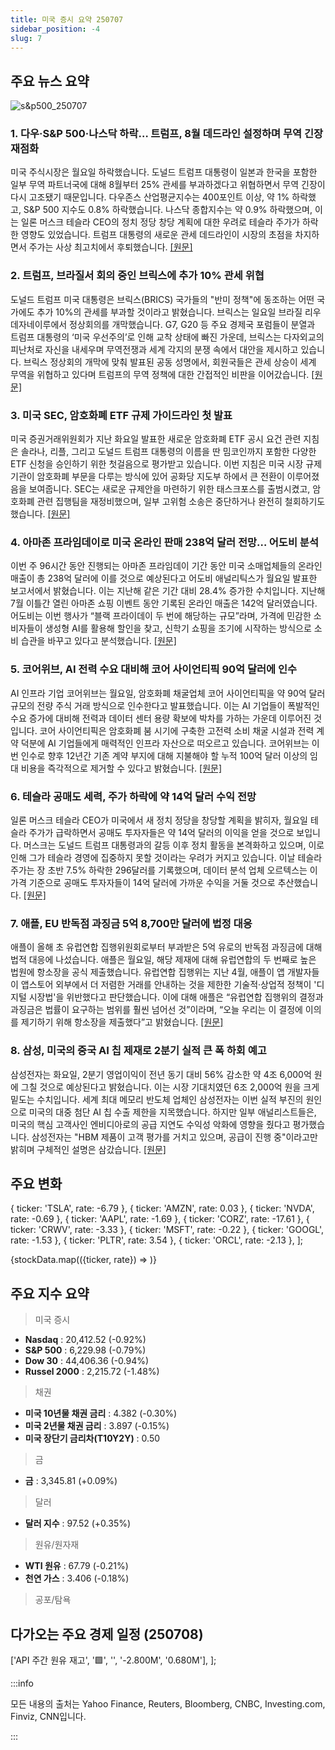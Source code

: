 ```yaml
---
title: 미국 증시 요약 250707
sidebar_position: -4
slug: 7
---
```


## 주요 뉴스 요약

![s&p500_250707](/map/250707.png)

### 1. **다우·S&P 500·나스닥 하락… 트럼프, 8월 데드라인 설정하며 무역 긴장 재점화**

미국 주식시장은 월요일 하락했습니다. 도널드 트럼프 대통령이 일본과 한국을 포함한 일부 무역 파트너국에 대해 8월부터 25% 관세를 부과하겠다고 위협하면서 무역 긴장이 다시 고조됐기 때문입니다. 다우존스 산업평균지수는 400포인트 이상, 약 1% 하락했고, S&P 500 지수도 0.8% 하락했습니다. 나스닥 종합지수는 약 0.9% 하락했으며, 이는 일론 머스크 테슬라 CEO의 정치 정당 창당 계획에 대한 우려로 테슬라 주가가 하락한 영향도 있었습니다. 트럼프 대통령의 새로운 관세 데드라인이 시장의 초점을 차지하면서 주가는 사상 최고치에서 후퇴했습니다. [[원문]](https://finance.yahoo.com/news/live/dow-sp-500-nasdaq-retreat-as-trump-reignites-trade-tensions-with-flurry-of-letters-august-deadline-200015302.html)

### 2. **트럼프, 브라질서 회의 중인 브릭스에 추가 10% 관세 위협**

도널드 트럼프 미국 대통령은 브릭스(BRICS) 국가들의 "반미 정책"에 동조하는 어떤 국가에도 추가 10%의 관세를 부과할 것이라고 밝혔습니다. 브릭스는 일요일 브라질 리우데자네이루에서 정상회의를 개막했습니다. G7, G20 등 주요 경제국 포럼들이 분열과 트럼프 대통령의 ‘미국 우선주의’로 인해 교착 상태에 빠진 가운데, 브릭스는 다자외교의 피난처로 자신을 내세우며 무역전쟁과 세계 각지의 분쟁 속에서 대안을 제시하고 있습니다. 브릭스 정상회의 개막에 맞춰 발표된 공동 성명에서, 회원국들은 관세 상승이 세계 무역을 위협하고 있다며 트럼프의 무역 정책에 대한 간접적인 비판을 이어갔습니다. [[원문]](https://www.reuters.com/world/china/leaders-growing-brics-group-gather-rio-summit-2025-07-06/)

### 3. **미국 SEC, 암호화폐 ETF 규제 가이드라인 첫 발표**

미국 증권거래위원회가 지난 화요일 발표한 새로운 암호화폐 ETF 공시 요건 관련 지침은 솔라나, 리플, 그리고 도널드 트럼프 대통령의 이름을 딴 밈코인까지 포함한 다양한 ETF 신청을 승인하기 위한 첫걸음으로 평가받고 있습니다. 이번 지침은 미국 시장 규제기관이 암호화폐 부문을 다루는 방식에 있어 공화당 지도부 하에서 큰 전환이 이루어졌음을 보여줍니다. SEC는 새로운 규제안을 마련하기 위한 태스크포스를 출범시켰고, 암호화폐 관련 집행팀을 재정비했으며, 일부 고위험 소송은 중단하거나 완전히 철회하기도 했습니다. [[원문]](https://www.reuters.com/legal/government/us-secs-guidance-is-first-step-toward-rules-governing-crypto-etfs-2025-07-07/)

### 4. **아마존 프라임데이로 미국 온라인 판매 238억 달러 전망… 어도비 분석**

이번 주 96시간 동안 진행되는 아마존 프라임데이 기간 동안 미국 소매업체들의 온라인 매출이 총 238억 달러에 이를 것으로 예상된다고 어도비 애널리틱스가 월요일 발표한 보고서에서 밝혔습니다. 이는 지난해 같은 기간 대비 28.4% 증가한 수치입니다. 지난해 7월 이틀간 열린 아마존 쇼핑 이벤트 동안 기록된 온라인 매출은 142억 달러였습니다. 어도비는 이번 행사가 “블랙 프라이데이 두 번에 해당하는 규모”라며, 가격에 민감한 소비자들이 생성형 AI를 활용해 할인을 찾고, 신학기 쇼핑을 조기에 시작하는 방식으로 소비 습관을 바꾸고 있다고 분석했습니다. [[원문]](https://www.reuters.com/business/retail-consumer/amazon-prime-day-set-lift-us-online-sales-238-billion-adobe-estimates-2025-07-07/)

### 5. **코어위브, AI 전력 수요 대비해 코어 사이언티픽 90억 달러에 인수**

AI 인프라 기업 코어위브는 월요일, 암호화폐 채굴업체 코어 사이언티픽을 약 90억 달러 규모의 전량 주식 거래 방식으로 인수한다고 발표했습니다. 이는 AI 기업들이 폭발적인 수요 증가에 대비해 전력과 데이터 센터 용량 확보에 박차를 가하는 가운데 이루어진 것입니다. 코어 사이언티픽은 암호화폐 붐 시기에 구축한 고전력 소비 채굴 시설과 전력 계약 덕분에 AI 기업들에게 매력적인 인프라 자산으로 떠오르고 있습니다. 코어위브는 이번 인수로 향후 12년간 기존 계약 부지에 대해 지불해야 할 누적 100억 달러 이상의 임대 비용을 즉각적으로 제거할 수 있다고 밝혔습니다. [[원문]](https://www.reuters.com/legal/transactional/coreweave-acquire-crypto-miner-core-scientific-2025-07-07/)

### 6. **테슬라 공매도 세력, 주가 하락에 약 14억 달러 수익 전망**

일론 머스크 테슬라 CEO가 미국에서 새 정치 정당을 창당할 계획을 밝히자, 월요일 테슬라 주가가 급락하면서 공매도 투자자들은 약 14억 달러의 이익을 얻을 것으로 보입니다. 머스크는 도널드 트럼프 대통령과의 갈등 이후 정치 활동을 본격화하고 있으며, 이로 인해 그가 테슬라 경영에 집중하지 못할 것이라는 우려가 커지고 있습니다. 이날 테슬라 주가는 장 초반 7.5% 하락한 296달러를 기록했으며, 데이터 분석 업체 오르텍스는 이 가격 기준으로 공매도 투자자들이 14억 달러에 가까운 수익을 거둘 것으로 추산했습니다. [[원문]](https://www.reuters.com/business/autos-transportation/tesla-short-sellers-set-pocket-about-14-billion-profits-after-stock-slump-2025-07-07/)

### 7. **애플, EU 반독점 과징금 5억 8,700만 달러에 법정 대응**

애플이 올해 초 유럽연합 집행위원회로부터 부과받은 5억 유로의 반독점 과징금에 대해 법적 대응에 나섰습니다. 애플은 월요일, 해당 제재에 대해 유럽연합의 두 번째로 높은 법원에 항소장을 공식 제출했습니다. 유럽연합 집행위는 지난 4월, 애플이 앱 개발자들이 앱스토어 외부에서 더 저렴한 거래를 안내하는 것을 제한한 기술적·상업적 정책이 '디지털 시장법'을 위반했다고 판단했습니다. 이에 대해 애플은 “유럽연합 집행위의 결정과 과징금은 법률이 요구하는 범위를 훨씬 넘어선 것”이라며, “오늘 우리는 이 결정에 이의를 제기하기 위해 항소장을 제출했다”고 밝혔습니다. [[원문]](https://www.reuters.com/sustainability/boards-policy-regulation/apple-takes-fight-against-587-million-eu-antitrust-fine-court-2025-07-07/)

### 8. **삼성, 미국의 중국 AI 칩 제재로 2분기 실적 큰 폭 하회 예고**

삼성전자는 화요일, 2분기 영업이익이 전년 동기 대비 56% 감소한 약 4조 6,000억 원에 그칠 것으로 예상된다고 밝혔습니다. 이는 시장 기대치였던 6조 2,000억 원을 크게 밑도는 수치입니다. 세계 최대 메모리 반도체 업체인 삼성전자는 이번 실적 부진의 원인으로 미국의 대중 첨단 AI 칩 수출 제한을 지목했습니다. 하지만 일부 애널리스트들은, 미국의 핵심 고객사인 엔비디아로의 공급 지연도 수익성 악화에 영향을 줬다고 평가했습니다. 삼성전자는 "HBM 제품이 고객 평가를 거치고 있으며, 공급이 진행 중"이라고만 밝히며 구체적인 설명은 삼갔습니다. [[원문]](https://www.reuters.com/business/samsung-elec-estimates-56-drop-q2-operating-profit-missing-expectations-2025-07-07/)

## 주요 변화

  { ticker: 'TSLA', rate: -6.79 },
  { ticker: 'AMZN', rate: 0.03 },
  { ticker: 'NVDA', rate: -0.69 },
  { ticker: 'AAPL', rate: -1.69 },
  { ticker: 'CORZ', rate: -17.61 },
  { ticker: 'CRWV', rate: -3.33 },
  { ticker: 'MSFT', rate: -0.22 },
  { ticker: 'GOOGL', rate: -1.53 },
  { ticker: 'PLTR', rate: 3.54 },
  { ticker: 'ORCL', rate: -2.13 },
];

{stockData.map(({ticker, rate}) => <StockCardMini key={ticker} ticker={ticker} rate={rate}></StockCardMini>)}

## 주요 지수 요약

> 미국 증시

- **Nasdaq** : 20,412.52 (-0.92%)
- **S&P 500** : 6,229.98 (-0.79%)
- **Dow 30** : 44,406.36 (-0.94%)
- **Russel 2000** : 2,215.72 (-1.48%)

> 채권

- **미국 10년물 채권 금리** : 4.382 (-0.30%)
- **미국 2년물 채권 금리** : 3.897 (-0.15%)
- **미국 장단기 금리차(T10Y2Y)** : 0.50

> 금

- **금** : 3,345.81 (+0.09%)

> 달러

- **달러 지수** : 97.52 (+0.35%)

> 원유/원자재

- **WTI 원유** : 67.79 (-0.21%)
- **천연 가스** : 3.406 (-0.18%)

> 공포/탐욕

<FearAndGreed fearAndGreedIndex={75} vix={17.79} vixRate={1.77} />

## 다가오는 주요 경제 일정 (250708)

  ['API 주간 원유 재고', '🟩', '', '-2.800M', '0.680M'],
];

<EconomicCalendar data={nextEventsData} />

:::info

모든 내용의 출처는 Yahoo Finance, Reuters, Bloomberg, CNBC, Investing.com, Finviz, CNN입니다.

:::
